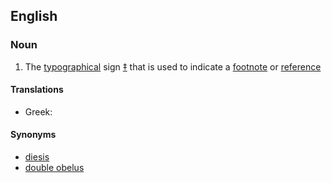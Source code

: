 ==English==

===Noun===
{{en-noun|sg=[[double]] [[dagger]]}}

# The [[typographical]] sign [[‡]] that is used to indicate a [[footnote]] or [[reference]]

====Translations====
{{trans-top|the typographical sign ‡}}
* Greek: {{t|el|δίσταυρο|n|tr=dístavro|sc=Grek}}
{{trans-mid}}
{{trans-bottom}}

====Synonyms====
*[[diesis]]
* [[double obelus]]
